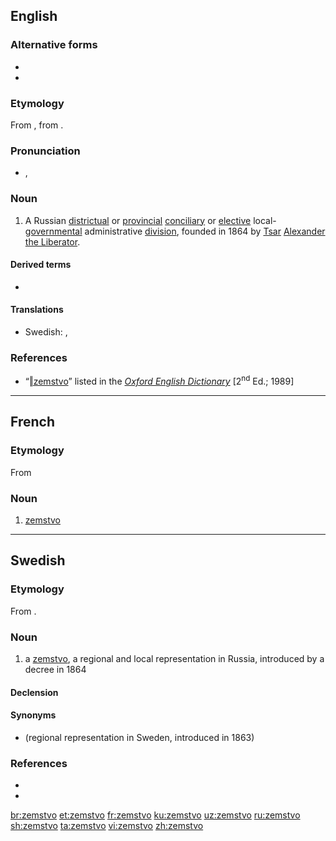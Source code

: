 ==English==

===Alternative forms===
* {{l|en|zempstwo}}
* {{l|en|zemstwo}}

{{wikipedia}}

===Etymology===
From {{etyl|ru|en}} {{m|ru|зе́мство}}, from {{m|ru|земля́||land”, “country”, “[[Land#German|state]]}}.

===Pronunciation===
* {{a|RP}} {{enPR|zĕmsʹtvo}}, {{IPA|/ˈzɛmstvo/|lang=en}}

===Noun===
{{en-noun|s|zemstva}}

# A Russian [[districtual]] or [[provincial]] [[conciliary]] or [[elective]] local-[[governmental]] administrative [[division]], founded in 1864 by [[tsar|Tsar]] [[w:Alexander II of Russia|Alexander the Liberator]].

====Derived terms====
* {{l|en|zemstvoist}}

====Translations====
{{trans-top|A Russian districtual or provincial conciliary or elective local-governmental administrative division}}
{{trans-mid}}
* Swedish: {{t|sv|zemstvo|c}}, {{t+|sv|landsting|n}}
{{trans-bottom}}

===References===
* “<span class="plainlinks">[http://dictionary.oed.com/cgi/entry/50291053 ‖zemstvo]</span>” listed in the ''[[w:Oxford English Dictionary|Oxford English Dictionary]]'' [2<sup>nd</sup> Ed.; 1989]

----

==French==

===Etymology===
From {{etyl|ru|fr}}

===Noun===
{{fr-noun|m}}

# [[#English|zemstvo]]

----

==Swedish==
{{wikipedia|lang=sv}}

===Etymology===
From {{etyl|ru|sv}} {{m|ru|земство}}.

===Noun===
{{sv-noun|c}}

# a [[#English|zemstvo]], a regional and local representation in Russia, introduced by a decree in 1864

====Declension====
{{sv-noun-irreg-c|2=zemstvon|3=zemstvoer}}

====Synonyms====
* {{l|sv|landsting}} (regional representation in Sweden, introduced in 1863)

===References===
* {{R:runeberg.org|nfcc|0764.html Ryssland}}
* {{R:runeberg.org|tidlex|1446.html Zemstvo}}

[[br:zemstvo]]
[[et:zemstvo]]
[[fr:zemstvo]]
[[ku:zemstvo]]
[[uz:zemstvo]]
[[ru:zemstvo]]
[[sh:zemstvo]]
[[ta:zemstvo]]
[[vi:zemstvo]]
[[zh:zemstvo]]